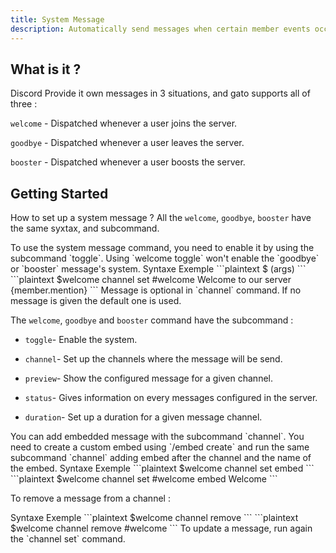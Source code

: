 ```yaml
---
title: System Message
description: Automatically send messages when certain member events occur.
---
```



## What is it ? 

Discord Provide it own messages in 3 situations, and gato supports all of three : 

`welcome` - Dispatched whenever a user joins the server.

`goodbye` - Dispatched whenever a user leaves the server.

`booster` - Dispatched whenever a user boosts the server.

## Getting Started

How to set up a system message ? All the `welcome`, `goodbye`, `booster` have the same syxtax, and subcommand. 

<Note type="warning">
    To use the system message command, you need to enable it by using the subcommand `toggle`. 
    Using `welcome toggle` won't enable the `goodbye` or `booster` message's system. 
</Note>

<Tabs defaultValue="syntax" className="pt-3 pb-0.7">
    <TabsList>
        <TabsTrigger value="syntax">Syntaxe</TabsTrigger>
        <TabsTrigger value="example">Exemple</TabsTrigger>
      </TabsList>
      <TabsContent value="syntax">
        ```plaintext
        $<command name> <subcommand> (args)
        ```
      </TabsContent>
      <TabsContent value="example">
        ```plaintext
        $welcome channel set #welcome Welcome to our server {member.mention}
        ```
      </TabsContent>
    </Tabs>

<Note type="warning">
    Message is optional in `channel` command. If no message is given the default one is used. 
</Note>

The `welcome`, `goodbye` and `booster` command have the subcommand : 

- `toggle`- Enable the system. 

- `channel`- Set up the channels where the message will be send. 

- `preview`- Show the configured message for a given channel.

- `status`- Gives information on every messages configured in the server. 

- `duration`- Set up a duration for a given message channel. 

<Note type="info">
    You can add embedded message with the subcommand `channel`. You need to create a custom embed using `/embed create`
    and run the same subcommand `channel` adding embed after the channel and the name of the embed. 
</Note>

<Tabs defaultValue="syntax" className="pt-3 pb-0.7">
    <TabsList>
        <TabsTrigger value="syntax">Syntaxe</TabsTrigger>
        <TabsTrigger value="example">Exemple</TabsTrigger>
      </TabsList>
      <TabsContent value="syntax">
        ```plaintext
        $welcome channel set <channel> embed <embed_name>
        ```
      </TabsContent>
      <TabsContent value="example">
        ```plaintext
        $welcome channel set #welcome embed Welcome
        ```
      </TabsContent>
    </Tabs>


To remove a message from a channel : 

<Tabs defaultValue="syntax" className="pt-3 pb-0.7">
    <TabsList>
        <TabsTrigger value="syntax">Syntaxe</TabsTrigger>
        <TabsTrigger value="example">Exemple</TabsTrigger>
      </TabsList>
      <TabsContent value="syntax">
        ```plaintext
        $welcome channel remove <channel>
        ```
      </TabsContent>
      <TabsContent value="example">
        ```plaintext
        $welcome channel remove #welcome
        ```
      </TabsContent>
    </Tabs>


<Note type="warning">
    To update a message, run again the `channel set` command. 
</Note>

